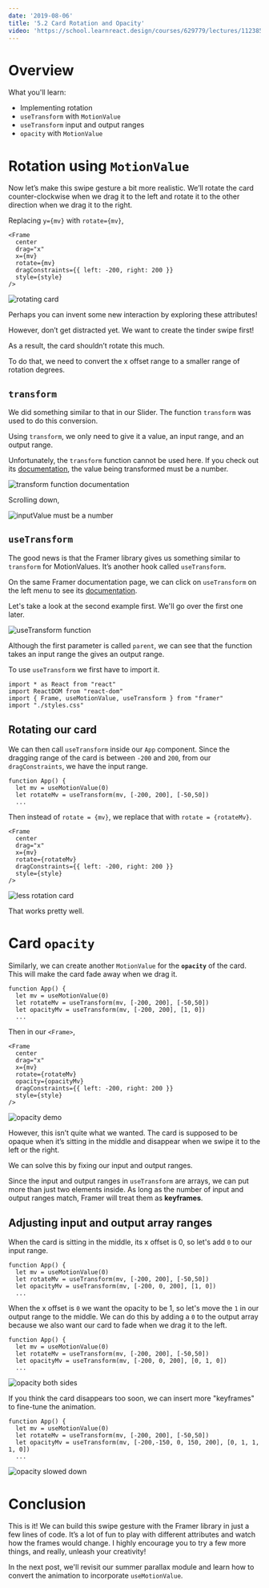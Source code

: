 ```yaml
---
date: '2019-08-06'
title: '5.2 Card Rotation and Opacity'
video: 'https://school.learnreact.design/courses/629779/lectures/11238548'
---
```



# Overview

What you'll learn:

- Implementing rotation
- `useTransform` with `MotionValue`
- `useTransform` input and output ranges
- `opacity` with `MotionValue`

<CourseVideoLink to={props.pageContext.frontmatter.video} />

# Rotation using `MotionValue`

Now let’s make this swipe gesture a bit more realistic. We’ll rotate the card counter-clockwise when we drag it to the left and rotate it to the other direction when we drag it to the right.

Replacing `y={mv}` with `rotate={mv}`,

```jsx{5}
<Frame
  center
  drag="x"
  x={mv}
  rotate={mv}
  dragConstraints={{ left: -200, right: 200 }}
  style={style}
/>
```

![rotating card](./rotate.gif)

Perhaps you can invent some new interaction by exploring these attributes!

However, don’t get distracted yet. We want to create the tinder swipe first!

As a result, the card shouldn’t rotate this much.

To do that, we need to convert the x offset range to a smaller range of rotation degrees.

## `transform`

We did something similar to that in our Slider. The function `transform` was used to do this conversion.

Using `transform`, we only need to give it a value, an input range, and an output range.

Unfortunately, the `transform` function cannot be used here. If you check out its [documentation](https://www.framer.com/api/utilities/#transform), the value being transformed must be a number.

![transform function documentation](./input.png)

Scrolling down,

![inputValue must be a number](./value.png)

## `useTransform`

The good news is that the Framer library gives us something similar to `transform` for MotionValues. It’s another hook called `useTransform`.

On the same Framer documentation page, we can click on `useTransform` on the left menu to see its [documentation](https://www.framer.com/api/utilities/#usetransform).

Let's take a look at the second example first. We'll go over the first one later.

![useTransform function](./usetransform.png)

Although the first parameter is called `parent`, we can see that the function takes an input range the gives an output range.

To use `useTransform` we first have to import it.

```jsx{3}
import * as React from "react"
import ReactDOM from "react-dom"
import { Frame, useMotionValue, useTransform } from "framer"
import "./styles.css"
```

## Rotating our card

We can then call `useTransform` inside our `App` component. Since the dragging range of the card is between `-200` and `200`, from our `dragConstraints`, we have the input range.

```jsx{3}
function App() {
  let mv = useMotionValue(0)
  let rotateMv = useTransform(mv, [-200, 200], [-50,50])
  ...
```

Then instead of `rotate = {mv}`, we replace that with `rotate = {rotateMv}`.

```jsx{5}
<Frame
  center
  drag="x"
  x={mv}
  rotate={rotateMv}
  dragConstraints={{ left: -200, right: 200 }}
  style={style}
/>
```

![less rotation card](./rotatemv.gif)

That works pretty well.

# Card `opacity`

Similarly, we can create another `MotionValue` for the **`opacity`** of the card. This will make the card fade away when we drag it.

```jsx{4}
function App() {
  let mv = useMotionValue(0)
  let rotateMv = useTransform(mv, [-200, 200], [-50,50])
  let opacityMv = useTransform(mv, [-200, 200], [1, 0])
  ...
```

Then in our `<Frame>`,

```jsx{6}
<Frame
  center
  drag="x"
  x={mv}
  rotate={rotateMv}
  opacity={opacityMv}
  dragConstraints={{ left: -200, right: 200 }}
  style={style}
/>
```

![opacity demo](./opacity1.gif)

However, this isn’t quite what we wanted. The card is supposed to be opaque when it’s sitting in the middle and disappear when we swipe it to the left or the right.

We can solve this by fixing our input and output ranges.

Since the input and output ranges in `useTransform` are arrays, we can put more than just two elements inside. As long as the number of input and output ranges match, Framer will treat them as **keyframes**.

## Adjusting input and output array ranges

When the card is sitting in the middle, its x offset is 0, so let's add `0` to our input range.

```jsx{4}
function App() {
  let mv = useMotionValue(0)
  let rotateMv = useTransform(mv, [-200, 200], [-50,50])
  let opacityMv = useTransform(mv, [-200, 0, 200], [1, 0])
  ...
```

When the x offset is `0` we want the opacity to be 1, so let's move the `1` in our output range to the middle. We can do this by adding a `0` to the output array because we also want our card to fade when we drag it to the left.

```jsx{4}
function App() {
  let mv = useMotionValue(0)
  let rotateMv = useTransform(mv, [-200, 200], [-50,50])
  let opacityMv = useTransform(mv, [-200, 0, 200], [0, 1, 0])
  ...
```

![opacity both sides](./opacity2.gif)

If you think the card disappears too soon, we can insert more "keyframes" to fine-tune the animation.

```jsx{4}
function App() {
  let mv = useMotionValue(0)
  let rotateMv = useTransform(mv, [-200, 200], [-50,50])
  let opacityMv = useTransform(mv, [-200,-150, 0, 150, 200], [0, 1, 1, 1, 0])
  ...
```

![opacity slowed down](./opacityslow.gif)

# Conclusion

This is it! We can build this swipe gesture with the Framer library in just a few lines of code. It’s a lot of fun to play with different attributes and watch how the frames would change. I highly encourage you to try a few more things, and really, unleash your creativity!

In the next post, we'll revisit our summer parallax module and learn how to convert the animation to incorporate `useMotionValue`.
